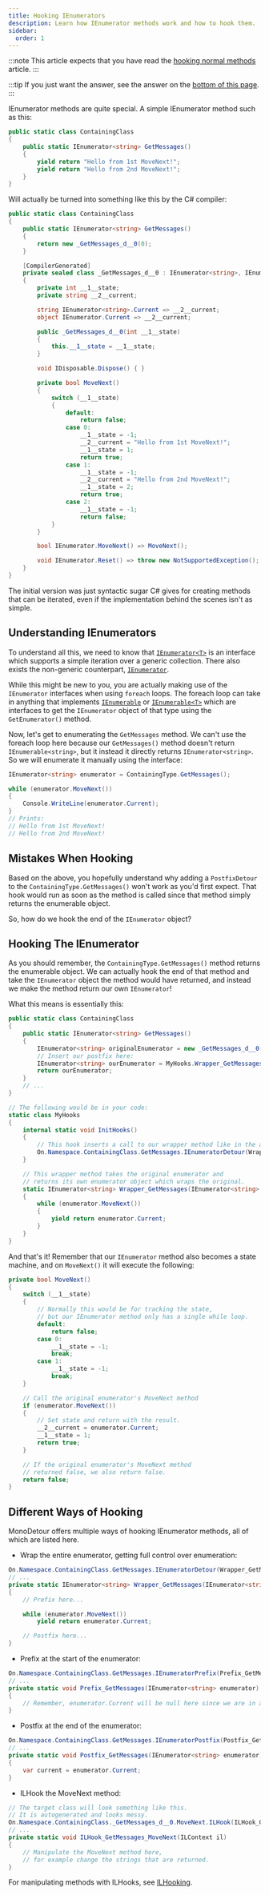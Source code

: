 ```yaml
---
title: Hooking IEnumerators
description: Learn how IEnumerator methods work and how to hook them.
sidebar:
  order: 1
---
```


:::note
This article expects that you have read the [hooking normal methods](/hooking/normal-methods) article.
:::

:::tip
If you just want the answer, see the answer on the [bottom of this page](#different-ways-of-hooking).
:::

IEnumerator methods are quite special. A simple IEnumerator method such as this:

```cs
public static class ContainingClass
{
    public static IEnumerator<string> GetMessages()
    {
        yield return "Hello from 1st MoveNext!";
        yield return "Hello from 2nd MoveNext!";
    }
}
```

Will actually be turned into something like this by the C# compiler:

```cs
public static class ContainingClass
{
    public static IEnumerator<string> GetMessages()
    {
        return new _GetMessages_d__0(0);
    }

    [CompilerGenerated]
    private sealed class _GetMessages_d__0 : IEnumerator<string>, IEnumerator, IDisposable
    {
        private int __1__state;
        private string __2__current;

        string IEnumerator<string>.Current => __2__current;
        object IEnumerator.Current => __2__current;

        public _GetMessages_d__0(int __1__state)
        {
            this.__1__state = __1__state;
        }

        void IDisposable.Dispose() { }

        private bool MoveNext()
        {
            switch (__1__state)
            {
                default:
                    return false;
                case 0:
                    __1__state = -1;
                    __2__current = "Hello from 1st MoveNext!";
                    __1__state = 1;
                    return true;
                case 1:
                    __1__state = -1;
                    __2__current = "Hello from 2nd MoveNext!";
                    __1__state = 2;
                    return true;
                case 2:
                    __1__state = -1;
                    return false;
            }
        }

        bool IEnumerator.MoveNext() => MoveNext();

        void IEnumerator.Reset() => throw new NotSupportedException();
    }
}
```

The initial version was just syntactic sugar C# gives for creating methods that can be iterated,
even if the implementation behind the scenes isn't as simple.

## Understanding IEnumerators

To understand all this, we need to know that
[`IEnumerator<T>`](https://learn.microsoft.com/en-us/dotnet/api/system.collections.generic.ienumerator-1)
is an interface which supports a simple iteration over a generic collection. There also exists the
non-generic counterpart,
[`IEnumerator`](https://learn.microsoft.com/en-us/dotnet/api/system.collections.ienumerator).

While this might be new to you, you are actually making use of the `IEnumerator` interfaces
when using `foreach` loops. The foreach loop can take in anything that implements
[`IEnumerable`](https://learn.microsoft.com/en-us/dotnet/api/system.collections.ienumerable) or
[`IEnumerable<T>`](https://learn.microsoft.com/en-us/dotnet/api/system.collections.generic.ienumerable-1)
which are interfaces to get the `IEnumerator` object of that type using the `GetEnumerator()` method.

Now, let's get to enumerating the `GetMessages` method. We can't use the foreach loop here
because our `GetMessages()` method doesn't return `IEnumerable<string>`, but it instead it
directly returns `IEnumerator<string>`. So we will enumerate it manually using the interface:

```cs
IEnumerator<string> enumerator = ContainingType.GetMessages();

while (enumerator.MoveNext())
{
    Console.WriteLine(enumerator.Current);
}
// Prints:
// Hello from 1st MoveNext!
// Hello from 2nd MoveNext!
```

## Mistakes When Hooking

Based on the above, you hopefully understand why adding a `PostfixDetour` to the
`ContainingType.GetMessages()` won't work as you'd first expect. That hook would run
as soon as the method is called since that method simply
returns the enumerable object.

So, how do we hook the end of the `IEnumerator` object?

## Hooking The IEnumerator

As you should remember, the `ContainingType.GetMessages()` method returns the
enumerable object. We can actually hook the end of that method and take the
`IEnumerator` object the method would have returned, and instead we make the
method return our own `IEnumerator`!

What this means is essentially this:

```cs
public static class ContainingClass
{
    public static IEnumerator<string> GetMessages()
    {
        IEnumerator<string> originalEnumerator = new _GetMessages_d__0(0);
        // Insert our postfix here:
        IEnumerator<string> ourEnumerator = MyHooks.Wrapper_GetMessages(originalEnumerator);
        return ourEnumerator;
    }
    // ...
}
```
```cs
// The following would be in your code:
static class MyHooks
{
    internal static void InitHooks()
    {
        // This hook inserts a call to our wrapper method like in the above demonstration.
        On.Namespace.ContainingClass.GetMessages.IEnumeratorDetour(Wrapper_GetMessages);
    }

    // This wrapper method takes the original enumerator and
    // returns its own enumerator object which wraps the original.
    static IEnumerator<string> Wrapper_GetMessages(IEnumerator<string> enumerator)
    {
        while (enumerator.MoveNext())
        {
            yield return enumerator.Current;
        }
    }
}
```

And that's it! Remember that our `IEnumerator` method also becomes a state machine,
and on `MoveNext()` it will execute the following:
```cs
private bool MoveNext()
{
    switch (__1__state)
    {
        // Normally this would be for tracking the state,
        // but our IEnumerator method only has a single while loop.
        default:
            return false;
        case 0:
            __1__state = -1;
            break;
        case 1:
            __1__state = -1;
            break;
    }

    // Call the original enumerator's MoveNext method
    if (enumerator.MoveNext())
    {
        // Set state and return with the result.
        __2__current = enumerator.Current;
        __1__state = 1;
        return true;
    }

    // If the original enumerator's MoveNext method
    // returned false, we also return false.
    return false;
}
```

## Different Ways of Hooking

MonoDetour offers multiple ways of hooking IEnumerator methods, all of which are listed here.

- Wrap the entire enumerator, getting full control over enumeration:

```cs
On.Namespace.ContainingClass.GetMessages.IEnumeratorDetour(Wrapper_GetMessages);
// ...
private static IEnumerator<string> Wrapper_GetMessages(IEnumerator<string> enumerator)
{
    // Prefix here...

    while (enumerator.MoveNext())
        yield return enumerator.Current;

    // Postfix here...
}
```

- Prefix at the start of the enumerator:

```cs
On.Namespace.ContainingClass.GetMessages.IEnumeratorPrefix(Prefix_GetMessages);
// ...
private static void Prefix_GetMessages(IEnumerator<string> enumerator)
{
    // Remember, enumerator.Current will be null here since we are in a prefix!
}
```

- Postfix at the end of the enumerator:

```cs
On.Namespace.ContainingClass.GetMessages.IEnumeratorPostfix(Postfix_GetMessages);
// ...
private static void Postfix_GetMessages(IEnumerator<string> enumerator)
{
    var current = enumerator.Current;
}
```

- ILHook the MoveNext method:

```cs
// The target class will look something like this.
// It is autogenerated and looks messy.
On.Namespace.ContainingClass._GetMessages_d__0.MoveNext.ILHook(ILHook_GetMessages_MoveNext);
// ...
private static void ILHook_GetMessages_MoveNext(ILContext il)
{
    // Manipulate the MoveNext method here,
    // for example change the strings that are returned.
}
```

For manipulating methods with ILHooks, see [ILHooking](/hooking/ilhooking).